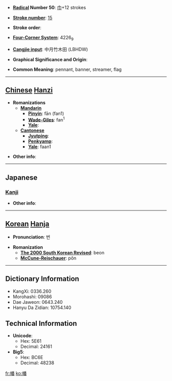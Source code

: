 * '''[[Wiktionary:Chinese radical index| Radical]] Number 50''': [[Wiktionary:Chinese radical index 巾|巾]]+12 strokes

* '''[[Wiktionary:Chinese total strokes index|Stroke number]]''': [[Wiktionary:Chinese total strokes index 15|15]]

* '''Stroke order''': 

* '''[[Wiktionary:Chinese four corner index|Four-Corner System]]''': 4226<sub>9</sub>

* '''[[Wiktionary:Chinese Cangjie index|Cangjie input]]''': 中月竹木田 (LBHDW)

* '''Graphical Significance and Origin''': 

* '''Common Meaning''': pennant, banner, streamer, flag

----

== [[Chinese]] [[Hanzi]] ==

* '''Romanizations'''
** '''[[Mandarin]]'''
*** '''[[Pinyin]]''': fān (fan1)
*** '''[[Wade-Giles]]''': fan<sup>1</sup>
*** '''[[Yale]]''': 
** '''[[Cantonese]]'''
*** '''[[Jyutping]]''':
*** '''[[Penkyamp]]''': 
*** '''[[Yale]]''': faan1

* '''Other info''': 

----

==Japanese==
===[[Kanji]]===
{{kanji|on readings=[[はん]] (han), [[ほん]] (hon)
|kun readings=[[はた]] (hata)
}}

* '''Other info''':  

----

== [[Korean]] [[Hanja]] ==

* '''Pronunciation''': 번

* '''Romanization'''
** '''[[The 2000 South Korean Revised Romanization|The 2000 South Korean Revised]]''': beon
** '''[[McCune-Reischauer]]''': pŏn

----

== Dictionary Information ==

* KangXi: 0336.260
* Morohashi: 09086
* Dae Jaweon: 0643.240
* Hanyu Da Zidian: 10754.140

== Technical Information ==

* '''Unicode''':
** Hex: 5E61
** Decimal: 24161
* '''Big5''':
** Hex: BC6E
** Decimal: 48238

[[fr:幡]]
[[ko:幡]]